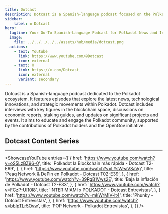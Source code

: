 ```yaml
---
title: Dotcast
description: Dotcast is a Spanish-language podcast focused on the Polkadot ecosystem, featuring news, interviews, and insights into blockchain technology.
sidebar:
    label: ✪ Dotcast
hero:
  tagline: Your Go-To Spanish-Language Podcast for Polkadot News and Insight.
  image: 
    file: ../../../../../assets/hub/media/dotcast.png
  actions:
    - text: Youtube
      link: https://www.youtube.com/@Dotcast
      icon: external
    - text: X
      link: https://x.com/Dotcast_
      icon: external
      variant: secondary
---
```



Dotcast is a Spanish-language podcast dedicated to the Polkadot ecosystem. It features episodes that explore the latest news, technological innovations, and strategic movements within Polkadot. Dotcast includes interviews with key figures in the blockchain space, discussions on economic reports, staking guides, and updates on significant projects and events. It aims to educate and engage the Polkadot community, supported by the contributions of Polkadot holders and the OpenGov initiative.

## Dotcast Content Series
----------------
<ShowcaseYouTube
  entries={[
          {
      href: 'https://www.youtube.com/watch?v=oS5LzBZ96-0',
      title: 'Polkadot la Blockchain más rápida - Dotcast T2-E69',
     },
      {
      href: 'https://www.youtube.com/watch?v=LYsWeaVSaVg',
      title: 'Peaq Network & DePin en Polkadot - Dotcast T02-E39',
    },
                  {
      href: 'https://www.youtube.com/watch?v=39RgB1Vws2E',
      title: 'Baja la inflación de Polkadot - Dotcast T2-E33',
    },
              {
      href: 'https://www.youtube.com/watch?v=FCzP-UI10l8',
      title: 'INTER MIAMI x POLKADOT - Dotcast Entrevistas',
    },
          {
      href: 'https://www.youtube.com/watch?v=mkWrMIV-lt4',
      title: 'Phunky - Dotcast Entrevistas',
    },
              {
      href: 'https://www.youtube.com/watch?v=bbIpTLr5Ovw',
      title: 'POP Network - Polkadot Entrevistas',
    },
  ]}
/>